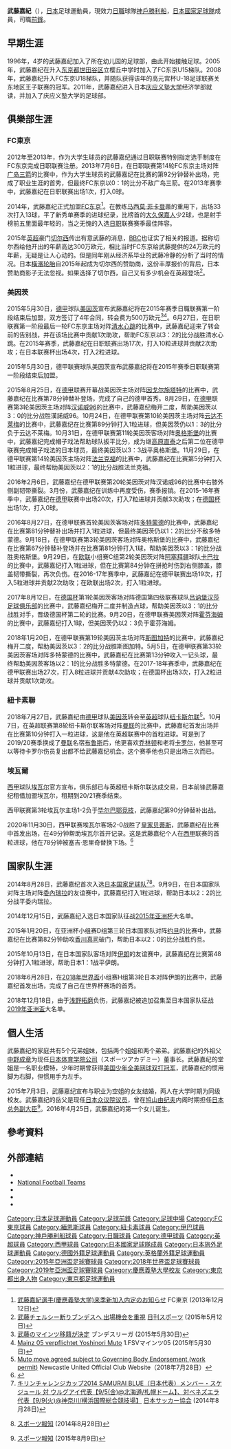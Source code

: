 {{expand|time=2015-01-14}}
{{NoteTA
|G1=Football
|G2=uefa
|G3=德甲
|G4=laliga
}}
{{Infobox football biography
|name=武藤嘉紀<br />''Yoshinori Muto''
|image= Yoshinori_Muto.jpg
| image_size     = 250
| caption = 攝於[[2018年世界盃|2018年世界盃]]
|fullname=Yoshinori Muto
|birth_date={{Birth date and age|1992|7|15}}
|cityofbirth=[[東京都|東京都]][[世田谷區|世田谷區]]
|countryofbirth={{JPN}}
|height=
|position=[[前鋒|前鋒]]
| currentclub = [[神户勝利船|神户勝利船]]
| clubnumber = 11
| years1 = 2013–2015     
| clubs1 = [[FC東京|FC東京]] 
| caps1 = 51 
| goals1 = 23
| years2 = 2015–2018 
| clubs2 = [[美因茨05足球俱樂部|美因茨]]
| caps2 = 66 
| goals2 = 20
| years3 = 2018–2021
| clubs3 = [[紐卡斯爾聯足球俱樂部|紐卡素]]
| caps3 = 25 
| goals3 = 1
| years4 = 2020–2021
| clubs4 = →[[埃瓦爾體育協會|埃瓦爾]] (外借)
| caps4 = 26
| goals4 = 1
| years5 = 2021–
| clubs5 = [[神戶勝利船|神戶勝利船]]
| caps5 = 14
| goals5 = 5
|nationalyears1=2014–
|nationalteam1=[[日本國家足球隊|日本]]
|nationalcaps1=29
|nationalgoals1=3
|pcupdate       = 2021年12月4日
|ntupdate       = 2019年2月1日
}}
'''武藤嘉紀'''（{{Bd|1992年|7月15日||}}），[[日本|日本]]足球運動員，現效力[[日本職業足球聯賽|日職]]球隊[[神戶勝利船|神戶勝利船]]，[[日本國家足球隊|日本國家足球隊]]成員，司職[[前鋒|前鋒]]。

==早期生涯==
1996年，4岁的武藤嘉纪加入了所在幼儿园的足球部，由此开始接触足球。2005年，武藤嘉纪在升入[[东京都|东京都]][[世田谷区|世田谷区]]立樱丘中学时加入了FC东京U15梯队。2008年，武藤嘉纪升入FC东京U18梯队，并随队获得该年的高元宫杯U-18足球联赛关东地区王子联赛的冠军。2011年，武藤嘉纪进入日本[[庆应义塾大学|庆应义塾大学]]经济学部就读，并加入了庆应义塾大学的足球部。

==俱樂部生涯==
===FC東京===
2012年至2013年，作为大学生球员的武藤嘉纪通过日职联赛特别指定选手制度在FC东京完成日职联赛注册。2013年7月6日，在日职联赛第14轮FC东京主场对阵[[广岛三箭|广岛三箭]]的比赛中，作为大学生球员的武藤嘉纪在比赛的第92分钟替补出场，完成了职业生涯的首秀，但最终FC东京以0：1的比分不敌广岛三箭。在2013年赛季中，武藤嘉纪在日职联赛出场1次，打入0球。

2014年，武藤嘉纪正式加盟[[FC东京|FC东京]]<ref>[http://www.fctokyo.co.jp/?p=180838 武藤嘉紀選手(慶應義塾大学)来季新加入内定のお知らせ] {{Wayback|url=http://www.fctokyo.co.jp/?p=180838 |date=20170824175341 }} FC東京 (2013年12月12日)</ref>。在教练[[马西莫·菲卡登蒂|马西莫·菲卡登蒂]]的重用下，出场33次打入13球，平了新秀单赛季的进球纪录，比榜首的[[大久保嘉人|大久保嘉人]]少2球，也是射手榜前五里面最年轻的，当之无愧的入选[[日职|日职]]联赛赛季最佳阵容。

2015年[[英超|英超]]豪门[[切尔西|切尔西]]传出有意武藤的消息，[[BBC|BBC]]也证实了相关的报道。据称切尔西给他开出的年薪高达300万欧元，相比当时FC东京给武藤提供的24万欧元的年薪，无疑是让人心动的。但是同年刚从经济系毕业的武藤冷静的分析了当时的情况。日本[[橫濱轮胎|橫濱轮胎]]自2015年起成为切尔西的赞助商，这份丰厚报价的背后，日本赞助商影子无法忽视。如果选择了切尔西，自己又有多少机会在英超登场<ref>[http://www.nikkansports.com/soccer/news/1475159.html 武藤チェルシー断りブンデスへ 出場機会を重視] {{Wayback|url=http://www.nikkansports.com/soccer/news/1475159.html |date=20200312141327 }} [[日刊スポーツ|日刊スポーツ]] (2015年5月12日)</ref>。

===美因茨===
2015年5月30日，[[德甲|德甲]]球队[[美因茨05足球俱乐部|美因茨]]宣布武藤嘉纪将在2015年赛季日職联赛第一阶段结束后加盟，双方签订了4年合同，转会费为500万欧元<ref name="bundes2015">[http://www.bundesliga.com/jp/liga/news/0000321344.php 武藤のマインツ移籍が決定] {{Wayback|url=http://www.bundesliga.com/jp/liga/news/0000321344.php |date=20150621173453 }} ブンデスリーガ (2015年5月30日)</ref><ref>[http://www.mainz05.de/mainz05/aktuell/news/news-detail/article/mainz-05-verpflichtet-yoshinori-muto.html Mainz 05 verpflichtet Yoshinori Muto] {{Wayback|url=http://www.mainz05.de/mainz05/aktuell/news/news-detail/article/mainz-05-verpflichtet-yoshinori-muto.html |date=20150530184938 }}{{De icon}}1.FSVマインツ05 (2015年5月30日)</ref>。6月27日，在日职联赛第一阶段最后一轮FC东京主场对阵[[清水心跳|清水心跳]]的比赛中，武藤嘉纪迎来了转会前的告别战，并在该场比赛中贡献1次助攻，帮助FC东京以3：2的比分战胜清水心跳。在2015年赛季，武藤嘉纪在日职联赛出场17次，打入10粒进球并贡献2次助攻；在日本联赛杯出场4次，打入2粒进球。

2015年5月30日，德甲联赛球队美因茨宣布武藤嘉纪将在2015年赛季日职联赛第一阶段结束后加盟。

2015年8月25日，在[[德甲|德甲]]联赛开幕战美因茨主场对阵[[因戈尔施塔特|因戈尔施塔特]]的比赛中，武藤嘉纪在比赛第78分钟替补登场，完成了自己的德甲首秀。8月29日，在[[德甲|德甲]]联赛第3轮美因茨主场对阵[[汉诺威96足球俱乐部|汉诺威96]]的比赛中，武藤嘉纪梅开二度，帮助美因茨以3：0的比分战胜漢諾威96。10月24日，在德甲联赛第10轮美因茨主场对阵[[云达不莱梅|云达不莱梅]]的比赛中，武藤嘉纪在比赛第89分钟打入1粒进球，但美因茨仍以1：3的比分负于云达不莱梅。10月31日，在德甲联赛第11轮美因茨客场对阵[[奥格斯堡足球俱乐部|奥格斯堡]]的比赛中，武藤嘉纪完成帽子戏法帮助球队扳平比分，成为继[[高原直泰|高原直泰]]之后第二位在德甲联赛完成帽子戏法的日本球员，最终美因茨以3：3战平奥格斯堡。11月29日，在德甲联赛第14轮美因茨主场对阵[[法兰克福足球俱乐部|法兰克福]]的比赛中，武藤嘉纪在比赛第5分钟打入1粒进球，最终帮助美因茨以2：1的比分战胜法兰克福。

2016年2月6日，武藤嘉纪在德甲联赛第20轮美因茨对阵汉诺威96的比赛中右膝外侧副韧带撕裂。3月份，武藤嘉纪在训练中再度受伤，赛季报销。在2015-16年赛季中，武藤嘉纪在[[德甲|德甲]]联赛中出场20次，打入7粒进球并贡献3次助攻；在[[德国杯|德国杯]]出场1次，打入0球。

2016年8月27日，在德甲联赛首轮美因茨客场对阵[[多特蒙德足球俱乐部|多特蒙德]]的比赛中，武藤嘉纪在比赛第81分钟替补出场并打入1粒进球，但最终美因茨仍以1：2的比分不敌多特蒙德。9月18日，在德甲联赛第3轮美因茨客场对阵奥格斯堡的比赛中，武藤嘉纪在比赛第67分钟替补登场并在比赛第81分钟打入1球，帮助美因茨以3：1的比分战胜奥格斯堡。9月29日，在[[欧联|欧联]]小组赛C组第2轮美因茨对阵[[阿塞拜疆|阿塞拜疆]]球队[[卡巴拉足球俱乐部|卡巴拉]]的比赛中，武藤嘉纪打入1粒进球，但在比赛第84分钟在拼抢时伤到右侧膝盖，膝盖韧带撕裂，再次负伤。在2016-17年赛季中，武藤嘉纪在德甲联赛出场19次，打入5粒进球并贡献2次助攻；在欧联出场2次，打入1粒进球。

2017年8月12日，在[[德国杯|德国杯]]第1轮美因茨客场对阵德国第四级联赛球队[[吕讷堡汉莎足球俱乐部|吕讷堡汉莎足球俱乐部]]的比赛中，武藤嘉纪梅开二度并制造点球，帮助美因茨以3：1的比分战胜对手，晋级德国杯第二轮的比赛。9月20日，在德甲联赛美因茨对阵[[霍芬海姆足球俱乐部|霍芬海姆]]的比赛中，武藤嘉纪打入1球，但美因茨仍以2：3负于霍芬海姆。

2018年1月20日，在德甲联赛第19轮美因茨主场对阵[[斯图加特足球俱乐部|斯图加特]]的比赛中，武藤嘉纪梅开二度，帮助美因茨以3：2的比分战胜斯图加特。5月5日，在德甲联赛第33轮美因茨客场对阵多特蒙德的比赛中，武藤嘉纪在比赛第13分钟攻入一记头球，最终帮助美因茨客场以2：1的比分战胜多特蒙德。在2017-18年赛季中，武藤嘉纪在德甲联赛出场27次，打入8粒进球并贡献4次助攻；在德国杯出场3次，打入2粒进球并贡献1次助攻。

===紐卡素聯===
2018年7月27日，武藤嘉纪由[[德甲|德甲]]球队[[美因茨05足球俱乐部|美因茨]]转会至[[英超|英超]]球队[[纽卡斯尔联足球俱乐部|纽卡斯尔联]]<ref>[https://www.nufc.co.uk/news/latest-news/muto-move-agreed-subject-to-governing-body-endorsement-work-permit Muto move agreed subject to Governing Body Endorsement (work permit)] {{Wayback|url=https://www.nufc.co.uk/news/latest-news/muto-move-agreed-subject-to-governing-body-endorsement-work-permit |date=20210124205325 }}Newcastle United Official Club Website（2018年7月28日）</ref>。10月7日，在英超联赛第8轮纽卡斯尔联客场对阵[[曼联|曼联]]的比赛中，武藤嘉纪首发出场并在比赛第10分钟打入一粒进球，这是他在英超联赛中的首粒进球。可是到了2019/20赛季换成了[[曼联|曼联]]名宿[[布鲁斯|布鲁斯]]后，他更喜欢[[乔林顿|乔林顿]]和老将[[卡罗尔|卡罗尔]]，他甚至可以等待卡罗尔伤员复出都不给武藤嘉纪机会。这个赛季他也只是出场三次而已。

===埃瓦爾===
[[西甲|西甲]]球队[[埃瓦尔|埃瓦尔]]官方宣布，俱乐部已与英超纽卡斯尔联达成交易，日本前锋武藤嘉纪租借加盟埃瓦尔，租期到20/21赛季结束。

西甲联赛第3轮埃瓦尔主场1-2负于[[毕尔巴鄂竞技|毕尔巴鄂竞技]]，武藤嘉纪第90分钟替补出战。

2020年11月30日，西甲联赛埃瓦尔客场2-0战胜了[[皇家贝蒂斯|皇家贝蒂斯]]，武藤嘉纪在比赛中首发出场，在49分钟帮助埃瓦尔首开记录。这是武藤嘉纪个人在[[西甲|西甲]]联赛的首粒进球，他在78分钟被塞吉·恩里奇替换下场。<ref>{{Cite web |url=https://www.firstpost.com/sports/laliga-yoshinori-muto-esteban-burgos-strike-as-eibar-down-real-betis-9068571.html |title=LaLiga: Yoshinori Muto, Esteban Burgos strike as Eibar down Real Betis |access-date=2020-12-30 |archive-date=2020-12-01 |archive-url=https://web.archive.org/web/20201201081143/https://www.firstpost.com/sports/laliga-yoshinori-muto-esteban-burgos-strike-as-eibar-down-real-betis-9068571.html |dead-url=no }}</ref>

==国家队生涯==
2014年8月28日，武藤嘉纪首次入选[[日本国家足球队|日本国家足球队]]<ref>[http://www.jfa.jp/news/00001827/ キリンチャレンジカップ2014 SAMURAI BLUE（日本代表）メンバー・スケジュール 対 ウルグアイ代表【9/5(金)@北海道/札幌ドーム】、対ベネズエラ代表【9/9(火)@神奈川/横浜国際総合競技場】] {{Wayback|url=http://www.jfa.jp/news/00001827/ |date=20200312141326 }} [[日本サッカー協会|日本サッカー協会]] (2014年8月28日)</ref><ref>{{Cite web |url=http://www.hochi.co.jp/soccer/japan/20140828-OHT1T50374.html |title=武藤「汗が止まらない」慶大出身代表は90年反町以来 |access-date=2019-12-15 |archive-url=https://web.archive.org/web/20140829000652/http://www.hochi.co.jp/soccer/japan/20140828-OHT1T50374.html |archive-date=2014-08-29 |dead-url=yes }} [[スポーツ報知|スポーツ報知]] (2014年8月28日)</ref>。9月9日，在日本国家队对阵主场对阵[[委内瑞拉国家足球队|委內瑞拉]]的友谊赛中，武藤嘉纪打入1粒进球，帮助日本以2：2的比分战平委内瑞拉。

2014年12月15日，武藤嘉纪入选日本国家队征战[[2015年亚洲杯|2015年亚洲杯]]大名单。

2015年1月20日，在亚洲杯小组赛D组第三轮日本国家队对阵[[约旦国家足球队|约旦]]的比赛中，武藤嘉纪在比赛第82分钟助攻[[香川真司|香川真司]]破门，帮助日本以2：0的比分战胜约旦。

2015年10月13日，在日本国家队客场对阵[[伊朗国家足球队|伊朗]]的友谊赛中，武藤嘉纪在比赛第48分钟打入1粒进球，帮助日本1：1战平伊朗。

2018年6月28日，在[[2018年世界盃|2018年世界盃]]小组赛H组第3轮日本对阵伊朗的比赛中，武藤嘉纪首发出场，完成了自己在世界杯赛场的首秀。

2018年12月18日，由于[[浅野拓磨|浅野拓磨]]负伤，武藤嘉纪被追加召集至日本国家队征战[[2019年亚洲盃|2019年亚洲盃]]大名单。

==個人生活==
武藤嘉纪的家庭共有5个兄弟姐妹，包括两个姐姐和两个弟弟。武藤嘉纪的外祖父[[中野成章|中野成章]]为现任[[日本体育学院公司|日本体育学院公司]]（スポーツアカデミー）董事长。武藤嘉纪的堂姐是一名职业模特，少年时期曾获得[[美国少年全美网球双打冠军|美国少年全美网球双打冠军]]，武藤嘉纪的惯用脚为右脚，但惯用手为左手。

2015年7月3日，武藤嘉纪宣布与职业为空姐的女友结婚，两人在大学时期为同级校友。武藤嘉纪的岳父{{link-ja|渡辺周|渡辺周}}是现任[[众议院_(日本)|日本众议院议员]]，曾在[[鸠山由纪夫|鸠山由纪夫]]内阁时期担任[[总务副大臣|日本总务副大臣]]<ref>{{Cite web |url=http://www.hochi.co.jp/topics/20150809-OHT1T50064.html |title=義父・渡辺衆院議員、マインツ武藤にエール&結婚裏話「早く1点」 |access-date=2020-12-30 |archive-date=2015-08-09 |archive-url=https://web.archive.org/web/20150809052657/http://www.hochi.co.jp/topics/20150809-OHT1T50064.html |dead-url=yes }}[[スポーツ報知|スポーツ報知]] (2015年8月9日)</ref>。2016年4月25日，武藤嘉纪的第一个女儿诞生。

==參考資料==
{{reflist}}

==外部連結==
*{{Soccerway}}
*[http://www.national-football-teams.com/player/56862/Yoshinori_Muto.html National Football Teams] {{Wayback|url=http://www.national-football-teams.com/player/56862/Yoshinori_Muto.html |date=20150101171443 }}
* {{Facebook|yoshinori.muto.1}}
* {{Twitter|yoshimuto18|Yoshinori Muto/武藤 嘉紀}}
* {{Instagram|yoshinori_muto_09|Yoshinori Muto 武藤嘉紀}}

{{2015年亞洲盃足球賽日本參賽名單}}
{{2018年世界杯足球赛日本参赛名单}}
{{2019年亞洲盃足球賽日本參賽名單}}

[[Category:日本足球運動員|Category:日本足球運動員]]
[[Category:足球前鋒|Category:足球前鋒]]
[[Category:足球中場|Category:足球中場]]
[[Category:FC東京球員|Category:FC東京球員]]
[[Category:緬恩斯球員|Category:緬恩斯球員]]
[[Category:紐卡素球員|Category:紐卡素球員]]
[[Category:伊巴球員|Category:伊巴球員]]
[[Category:神戶勝利船球員|Category:神戶勝利船球員]]
[[Category:日職球員|Category:日職球員]]
[[Category:德甲球員|Category:德甲球員]]
[[Category:英超球員|Category:英超球員]]
[[Category:西甲球員|Category:西甲球員]]
[[Category:日本國家足球隊成員|Category:日本國家足球隊成員]]
[[Category:日本旅外足球運動員|Category:日本旅外足球運動員]]
[[Category:德國外籍足球運動員|Category:德國外籍足球運動員]]
[[Category:英格蘭外籍足球運動員|Category:英格蘭外籍足球運動員]]
[[Category:2015年亞洲盃足球賽球員|Category:2015年亞洲盃足球賽球員]]
[[Category:2018年世界盃足球賽球員|Category:2018年世界盃足球賽球員]]
[[Category:2019年亞洲盃足球賽球員|Category:2019年亞洲盃足球賽球員]]
[[Category:慶應義塾大學校友|Category:慶應義塾大學校友]]
[[Category:東京都出身人物|Category:東京都出身人物]]
[[Category:東京都足球運動員|Category:東京都足球運動員]]